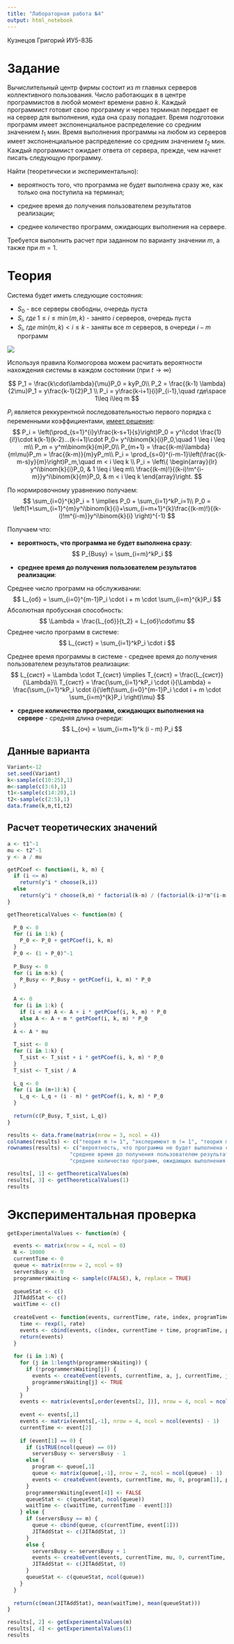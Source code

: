 ```yaml
---
title: "Лабораторная работа №4"
output: html_notebook
---
```


Кузнецов Григорий ИУ5-83Б

# Задание

Вычислительный центр фирмы состоит из $m$ главных серверов коллективного пользования. Число работающих в в центре программистов в любой момент времени равно $k$. Каждый программист готовит свою программу и через терминал передает ее на сервер для выполнения, куда она сразу попадает. Время подготовки программ имеет экспоненциальное распределение со средним значением $t_1$ мин. Время выполнения программы на любом из серверов имеет экспоненциальное распределение со средним значением $t_2$ мин. Каждый программист ожидает ответа от сервера, прежде, чем начнет писать следующую программу.

Найти (теоретически и экспериментально):

- вероятность того, что программа не будет выполнена сразу же, как только она поступила на терминал;

- среднее время до получения пользователем результатов реализации;

- среднее количество программ, ожидающих выполнения на сервере.

Требуется выполнить расчет при заданном по варианту значении $m$, а также при $m=1$.

# Теория

Система будет иметь следующие состояния:

-   $S_0$ - все серверы свободны, очередь пуста
-   $S_i, \; где \; 1 \le i \le \min(m, k)$ - занято $i$ серверов, очередь пуста
-   $S_i, \; где \; min(m, k) < i \le k$ - заняты все $m$ серверов, в очереди $i - m$ программ

![](./graf.png)

Используя правила Колмогорова можем раcчитать вероятности нахождения системы в каждом состоянии (при $t\to\infty$)

$$
P_1 = \frac{k\cdot\lambda}{\mu}P_0 = kyP_0\\
P_2 = \frac{(k-1) \lambda}{2\mu}P_1 = y\frac{k-1}{2}P_1 \\
P_i = y\frac{k-i+1}{i}P_{i-1},\quad где\space 1\leq i\leq m
$$

$P_i$ является реккурентной последовательностью первого порядка c переменными коэффициентами, [имеет решение](https://en.wikipedia.org/wiki/Recurrence_relation#Solving_first-order_non-homogeneous_recurrence_relations_with_variable_coefficients):
$$
P_i = \left(\prod_{s=1}^{i}y\frac{k-s+1}{s}\right)P_0 = y^i\cdot \frac{1}{i!}\cdot k(k-1)(k-2)...(k-i+1)\cdot P_0= y^i\binom{k}{i}P_0,\quad 1 \leq i \leq m\\
P_m = y^m\binom{k}{m}P_0\\
P_{m+1} = \frac{(k-m)\lambda}{m\mu}P_m = \frac{(k-m)}{m}yP_m\\
P_i = \prod_{s=0}^{i-m-1}\left(\frac{(k-m-s)y}{m}\right)P_m,\quad m < i \leq k \\
P_i = \left\{
    \begin{array}{lr}
        y^i\binom{k}{i}P_0, &  1 \leq i \leq m\\
        \frac{(k-m)!}{(k-i)!m^{i-m}}y^i\binom{k}{m}P_0, &  m < i \leq k
    \end{array}\right.
$$

По нормировочному уравнению получаем:
$$
\sum_{i=0}^{k}P_i = 1 \implies P_0 + \sum_{i=1}^kP_i=1\\ P_0 = \left(1+\sum_{i=1}^{m}y^i\binom{k}{i}+\sum_{i=m+1}^{k}\frac{(k-m)!}{(k-i)!m^{i-m}}y^i\binom{k}{i} \right)^{-1}
$$

Получаем что:

- **вероятность, что программа не будет выполнена сразу**:
$$
P_{Busy} = \sum_{i=m}^kP_i
$$

- **среднее время до получения пользователем результатов реализации**:

Среднее число программ на обслуживании:
$$
L_{об} = \sum_{i=0}^{m-1}P_i \cdot i + m \cdot \sum_{i=m}^{k}P_i 
$$
Абсолютная пробускная способность:
$$
\Lambda = \frac{L_{об}}{t_2} = L_{об}\cdot\mu
$$
Среднее число программ в системе:
$$
L_{сист} = \sum_{i=1}^kP_i \cdot i
$$

Среднее время программы в системе - среднее время до получения пользователем результатов реализации:
$$
L_{сист} = \Lambda \cdot T_{сист} \implies T_{сист} = \frac{L_{сист}}{\Lambda}\\
T_{сист} = \frac{\sum_{i=1}^kP_i \cdot i}{\Lambda} = \frac{\sum_{i=1}^kP_i \cdot i}{\left(\sum_{i=0}^{m-1}P_i \cdot i + m \cdot \sum_{i=m}^{k}P_i \right)\mu}
$$

- **среднее количество программ, ожидающих выполнения на сервере** - средняя длина очереди:
$$
L_{оч} = \sum_{i=m+1}^k (i - m) P_i
$$

## Данные варианта
```r
Variant<-12
set.seed(Variant) 
k<-sample(c(10:25),1)
m<-sample(c(3:6),1)
t1<-sample(c(14:20),1)
t2<-sample(c(2:5),1)
data.frame(k,m,t1,t2)
```
## Расчет теоретических значений

```r
a <- t1^-1
mu <- t2^-1
y <- a / mu

getPCoef <- function(i, k, m) {
  if (i <= m)
    return(y^i * choose(k,i))
  else
    return(y^i * choose(k,m) * factorial(k-m) / (factorial(k-i)*m^(i-m)))
}

getTheoreticalValues <- function(m) {
  
  P_0 <- 0
  for (i in 1:k) {
    P_0 <- P_0 + getPCoef(i, k, m)
  }
  P_0 <- (1 + P_0)^-1
  
  P_Busy <- 0
  for (i in m:k) {
    P_Busy <- P_Busy + getPCoef(i, k, m) * P_0
  }
  
  A <- 0
  for (i in 1:k) {
    if (i < m) A <- A + i * getPCoef(i, k, m) * P_0
    else A <- A + m * getPCoef(i, k, m) * P_0
  }
  A <- A * mu
  
  T_sist <- 0
  for (i in 1:k) {
    T_sist <- T_sist + i * getPCoef(i, k, m) * P_0
  }
  T_sist <- T_sist / A
  
  L_q <- 0
  for (i in (m+1):k) {
    L_q <- L_q + (i - m) * getPCoef(i, k, m) * P_0
  }
  
  return(c(P_Busy, T_sist, L_q))
}

results <- data.frame(matrix(nrow = 3, ncol = 4))
colnames(results) <- c("теория m != 1", "эксперимент m != 1", "теория m = 1", "эксперимент m = 1")
rownames(results) <- c("вероятность, что программа не будет выполнена сразу",
                    "среднее время до получения пользователем результатов реализации",
                    "среднее количество программ, ожидающих выполнения на сервере")

results[, 1] <- getTheoreticalValues(m)
results[, 3] <- getTheoreticalValues(1)
results
```

# Экспериментальная проверка

```r
getExperimentalValues <- function(m) {

  events <- matrix(nrow = 4, ncol = 0)
  N <- 10000
  currentTime <- 0
  queue <- matrix(nrow = 2, ncol = 0)
  serversBusy <- 0
  programmersWaiting <- sample(c(FALSE), k, replace = TRUE)
  
  queueStat <- c()
  JITAddStat <- c()
  waitTime <- c()
  
  createEvent <- function(events, currentTime, rate, index, programTime, programmerIndex) {
    time <- rexp(1, rate)
    events <- cbind(events, c(index, currentTime + time, programTime, programmerIndex))
    return(events)
  } 
  
  for (i in 1:N) {
    for (j in 1:length(programmersWaiting)) {
      if (!programmersWaiting[j]) {
        events <- createEvent(events, currentTime, a, j, currentTime, j)
        programmersWaiting[j] <- TRUE
      }
    }
    events <- matrix(events[,order(events[2, ])], nrow = 4, ncol = ncol(events))
    
    event <- events[,1]
    events <- matrix(events[,-1], nrow = 4, ncol = ncol(events) - 1)
    currentTime <- event[2]
    
    if (event[1] == 0) {
      if (isTRUE(ncol(queue) == 0))
        serversBusy <- serversBusy - 1
      else {
        program <- queue[,1]
        queue <- matrix(queue[,-1], nrow = 2, ncol = ncol(queue) - 1)
        events <- createEvent(events, currentTime, mu, 0, program[1], program[2])
      }
      programmersWaiting[event[4]] <- FALSE
      queueStat <- c(queueStat, ncol(queue))
      waitTime <- c(waitTime, currentTime - event[3])
    } else {
      if (serversBusy == m) {
        queue <- cbind(queue, c(currentTime, event[1]))
        JITAddStat <- c(JITAddStat, 1)
      }
      else {
        serversBusy <- serversBusy + 1
        events <- createEvent(events, currentTime, mu, 0, currentTime, event[1])
        JITAddStat <- c(JITAddStat, 0)
      }
      queueStat <- c(queueStat, ncol(queue))
    }
  }
  
  return(c(mean(JITAddStat), mean(waitTime), mean(queueStat)))
}

results[, 2] <- getExperimentalValues(m)
results[, 4] <- getExperimentalValues(1)
results
```

